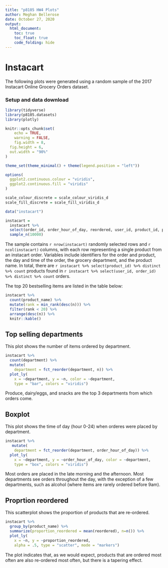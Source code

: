 ```yaml
---
title: "p8105 HW4 Plots"
author: Meghan Bellerose
date: October 27, 2020
output:
  html_document:
    toc: true
    toc_float: true
    code_folding: hide
---
```


# Instacart 

The following plots were generated using a random sample of the 2017 Instacart Online Grocery Orders dataset. 

### Setup and data download

```r
library(tidyverse)
library(p8105.datasets)
library(plotly)

knitr::opts_chunk$set(
	echo = TRUE,
	warning = FALSE,
	fig.width = 8, 
  fig.height = 6,
  out.width = "90%"
)

theme_set(theme_minimal() + theme(legend.position = "left"))

options(
  ggplot2.continuous.colour = "viridis",
  ggplot2.continuous.fill = "viridis"
)

scale_colour_discrete = scale_colour_viridis_d
scale_fill_discrete = scale_fill_viridis_d
```

```r
data("instacart")

instacart = 
  instacart %>% 
  select(order_id, order_hour_of_day, reordered, user_id, product_id, product_name, department) %>% 
  sample_n(10000)
```

The sample contains `r nrow(instacart)` randomly selected rows and `r ncol(instacart)` columns, with each row representing a single product from an instacart order. Variables include identifiers for the order and product, the day and time of the order, the grocery department, and the product name. In total, there are `r instacart %>% select(product_id) %>% distinct %>% count` products found in `r instacart %>% select(user_id, order_id) %>% distinct %>% count` orders.

The top 20 bestselling items are listed in the table below:

```r
instacart %>% 
  count(product_name) %>% 
  mutate(rank = min_rank(desc(n))) %>% 
  filter(rank < 20) %>% 
  arrange(desc(n)) %>%
  knitr::kable()
```

## Top selling departments

This plot shows the number of items ordered by department.

```r
instacart %>% 
  count(department) %>% 
  mutate(
    department = fct_reorder(department, n)) %>%
  plot_ly(
    x = ~department, y = ~n, color = ~department,
    type = "bar", colors = "viridis")
```

Produce, dairy/eggs, and snacks are the top 3 departments from which orders come.

## Boxplot

This plot shows the time of day (hour 0-24) when orderes were placed by department.
```r
instacart %>% 
   mutate(
    department = fct_reorder(department, order_hour_of_day)) %>%
  plot_ly(
    x = ~department, y = ~order_hour_of_day, color = ~department,
    type = "box", colors = "viridis")
```

Most orders are placed in the late morning and the afternoon. Most departments see orders throughout the day, with the exception of a few departments, such as alcohol (where items are rarely ordered before 9am).


## Proprtion reordered

This scatterplot shows the proportion of products that are re-ordered. 

```r
instacart %>% 
  group_by(product_name) %>% 
  summarize(proportion_reordered = mean(reordered), n=n()) %>% 
  plot_ly(
    x = ~n, y = ~proportion_reordered,
    alpha = .5, type = "scatter", mode = "markers")
```

The plot indicates that, as we would expect, products that are ordered most often are also re-ordered most often, but there is a tapering effect.  